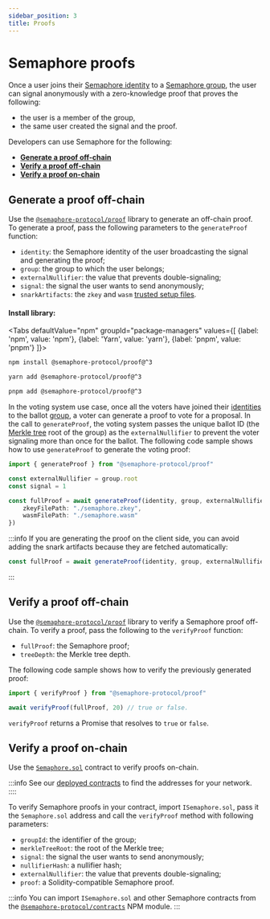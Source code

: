 ```yaml
---
sidebar_position: 3
title: Proofs
---
```



# Semaphore proofs

Once a user joins their [Semaphore identity](/V3/glossary#semaphore-identity) to a [Semaphore group](/V3/glossary#semaphore-group), the user can signal anonymously with a zero-knowledge proof that proves the following:

-   the user is a member of the group,
-   the same user created the signal and the proof.

Developers can use Semaphore for the following:

-   [**Generate a proof off-chain**](#generate-a-proof-off-chain)
-   [**Verify a proof off-chain**](#verify-a-proof-off-chain)
-   [**Verify a proof on-chain**](#verify-a-proof-on-chain)

## Generate a proof off-chain

Use the [`@semaphore-protocol/proof`](https://github.com/semaphore-protocol/semaphore/tree/v3.15.2/packages/proof) library to generate an off-chain proof.
To generate a proof, pass the following parameters to the `generateProof` function:

-   `identity`: the Semaphore identity of the user broadcasting the signal and generating the proof;
-   `group`: the group to which the user belongs;
-   `externalNullifier`: the value that prevents double-signaling;
-   `signal`: the signal the user wants to send anonymously;
-   `snarkArtifacts`: the `zkey` and `wasm` [trusted setup files](/V3/glossary/#trusted-setup-files).

#### Install library:

<Tabs
defaultValue="npm"
groupId="package-managers"
values={[
{label: 'npm', value: 'npm'},
{label: 'Yarn', value: 'yarn'},
{label: 'pnpm', value: 'pnpm'}
]}>
<TabItem value="npm">

```bash
npm install @semaphore-protocol/proof@^3
```

</TabItem>
<TabItem value="yarn">

```bash
yarn add @semaphore-protocol/proof@^3
```

</TabItem>
<TabItem value="pnpm">

```bash
pnpm add @semaphore-protocol/proof@^3
```

</TabItem>
</Tabs>

In the voting system use case, once all the voters have joined their [identities](/V3/guides/identities#create-identities) to the ballot [group](/V3/guides/groups),
a voter can generate a proof to vote for a proposal.
In the call to `generateProof`, the voting system passes the unique ballot ID (the [Merkle tree](/V3/glossary#merkle-tree) root of the group) as the
`externalNullifier` to prevent the voter signaling more than once for the ballot.
The following code sample shows how to use `generateProof` to generate the voting proof:

```ts
import { generateProof } from "@semaphore-protocol/proof"

const externalNullifier = group.root
const signal = 1

const fullProof = await generateProof(identity, group, externalNullifier, signal, {
    zkeyFilePath: "./semaphore.zkey",
    wasmFilePath: "./semaphore.wasm"
})
```

:::info
If you are generating the proof on the client side, you can avoid adding the snark artifacts because they are fetched automatically:

```ts
const fullProof = await generateProof(identity, group, externalNullifier, signal)
```
:::

## Verify a proof off-chain

Use the [`@semaphore-protocol/proof`](https://github.com/semaphore-protocol/semaphore/tree/v3.15.2/packages/proof) library to verify a Semaphore proof off-chain.
To verify a proof, pass the following to the `verifyProof` function:

-   `fullProof`: the Semaphore proof;
-   `treeDepth`: the Merkle tree depth.

The following code sample shows how to verify the previously generated proof:

```ts
import { verifyProof } from "@semaphore-protocol/proof"

await verifyProof(fullProof, 20) // true or false.
```

`verifyProof` returns a Promise that resolves to `true` or `false`.

## Verify a proof on-chain

Use the [`Semaphore.sol`](/V3/technical-reference/contracts#semaphoresol) contract to verify proofs on-chain.

:::info
See our [deployed contracts](/V3/deployed-contracts) to find the addresses for your network.
::::

To verify Semaphore proofs in your contract, import `ISemaphore.sol`, pass it the `Semaphore.sol` address and call the `verifyProof` method with following parameters:

-   `groupId`: the identifier of the group;
-   `merkleTreeRoot`: the root of the Merkle tree;
-   `signal`: the signal the user wants to send anonymously;
-   `nullifierHash`: a nullifier hash;
-   `externalNullifier`: the value that prevents double-signaling;
-   `proof`: a Solidity-compatible Semaphore proof.

:::info
You can import `ISemaphore.sol` and other Semaphore contracts from the [`@semaphore-protocol/contracts`](https://github.com/semaphore-protocol/semaphore/tree/v3.15.2/packages/contracts) NPM module.
:::
